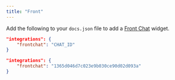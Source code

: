 ```yaml
---
title: "Front"
---
```


Add the following to your `docs.json` file to add a [Front Chat](https://front.com) widget.

<CodeGroup>

```json Integration options in docs.json
"integrations": {
    "frontchat": "CHAT_ID"
}
```

```json Example
"integrations": {
    "frontchat": "1365d046d7c023e9b030ce90d02d093a"
}
```

</CodeGroup>
